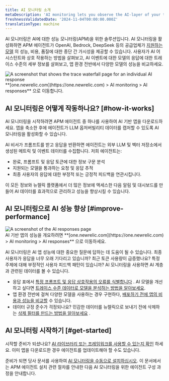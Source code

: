```yaml
---
title: AI 모니터링 소개
metaDescription: 'AI monitoring lets you observe the AI-layer of your tech stack, giving you a holistic overview of the health and performance of your AI-powered app.'
freshnessValidatedDate: '2024-11-04T00:00:00.000Z'
translationType: machine
---
```


AI 모니터링은 AI에 대한 성능 모니터링(APM)을 위한 솔루션입니다. AI 모니터링을 활성화하면 APM 에이전트가 OpenAI, Bedrock, DeepSeek 등의 공급업체가 [지원하는 모델](/docs/ai-monitoring/compatibility-requirements-ai-monitoring) 의 성능, 비용, 품질에 대한 종단 간 가시성을 제공할 수 있습니다. 사용자가 AI 어시스턴트와 상호 작용하는 방법을 살펴보고, AI 이벤트에 대한 모델의 응답에 대한 트레이스 수준의 세부 정보를 살펴보고, 앱 환경 전반에서 다양한 모델의 성능을 비교하세요.

<img title="Trace waterfall for AI monitoring" alt="A screenshot that shows the trace waterfall page for an individual AI response" src="/images/ai_screenshot-full_ai-responses-intro-page.webp" />

<figcaption>
  **[one.newrelic.com](https://one.newrelic.com) &gt; AI monitoring &gt; AI responses** 으로 이동합니다.
</figcaption>

## AI 모니터링은 어떻게 작동하나요? [#how-it-works]

AI 모니터링을 시작하려면 APM 에이전트 중 하나를 사용하여 AI 기반 앱을 다운로드하세요. 앱을 축소한 후에 에이전트가 LLM 옵저버빌리티 데이터를 캡처할 수 있도록 AI 모니터링을 활성화할 수 있습니다.

AI 비서가 프롬프트를 받고 응답을 반환하면 에이전트는 외부 LLM 및 벡터 저장소에서 생성된 메트릭 및 이벤트 데이터를 수집합니다. 저희 에이전트는:

* 완료, 프롬프트 및 응답 토큰에 대한 정보 구문 분석
* 지원되는 모델을 통과하는 요청 및 응답 추적
* 최종 사용자의 응답에 대한 부정적 또는 긍정적 피드백을 연관시킵니다.

이 모든 정보와 뉴렐릭 플랫폼에서 더 많은 정보에 액세스한 다음 알림 및 대시보드를 만들어 AI 데이터를 효과적으로 관리하고 성능을 향상시킬 수 있습니다.

## AI 모니터링으로 AI 성능 향상 [#improve-performance]

<img title="AI responses page" alt="A screenshot of the AI responses page" src="/images/ai_screenshot-full_AI-responses-overview.webp" />

<figcaption>
  AI 기반 앱의 성능을 개요하려면 **[one.newrelic.com](https://one.newrelic.com) &gt; AI monitoring &gt; AI responses** 으로 이동하세요.
</figcaption>

AI 모니터링은 AI 앱 성능에 대한 중요한 질문에 답하는 데 도움이 될 수 있습니다. 최종 사용자가 응답을 너무 오래 기다리고 있습니까? 최근 토큰 사용량이 급증했나요? 특정 주제에 대해 부정적인 사용자 피드백 패턴이 있습니까? AI 모니터링을 사용하면 AI 계층과 관련된 데이터를 볼 수 있습니다.

* 응답 표에서 [특정 프롬프트 및 응답 상호작용의 오류를 식별합니다](/docs/ai-monitoring/explore-ai-data/view-ai-responses) . AI 모델을 개선하고 싶다면 [트레이스 수준 데이터로 모델을 분석하는 방법을 알아보세요](/docs/ai-monitoring/explore-ai-data/view-ai-responses/#ai-response-trace-view).
* 앱 환경 전반에 걸쳐 다양한 모델을 사용하는 경우 구현하다, [배포하기 전에 앱의 비용과 성능을 비교할](/docs/ai-monitoring/view-ai-data/#model-comparison) 수 있습니다.
* 데이터 규정 준수가 걱정되나요? 민감한 데이터를 뉴렐릭으로 보내기 전에 삭제하는 [삭제 필터를 만드는 방법을 알아보세요](/docs/ai-monitoring/drop-sensitive-data) .

## AI 모니터링 시작하기 [#get-started]

시작할 준비가 되셨나요? [AI 라이브러리 또는 프레임워크를 사용할 수 있는지 확인](/docs/ai-monitoring/compatibility-requirements-ai-monitoring) 하세요. 이미 앱을 다운로드한 경우 에이전트를 업데이트해야 할 수도 있습니다.

준비가 되면 당사 문서를 사용하여 [AI 모니터링을 수동으로 설치하십시오](/install/ai-monitoring). 이 문서에서는 APM 에이전트 설치 관련 절차를 안내한 다음 AI 모니터링을 위한 에이전트 구성 과정을 안내합니다.